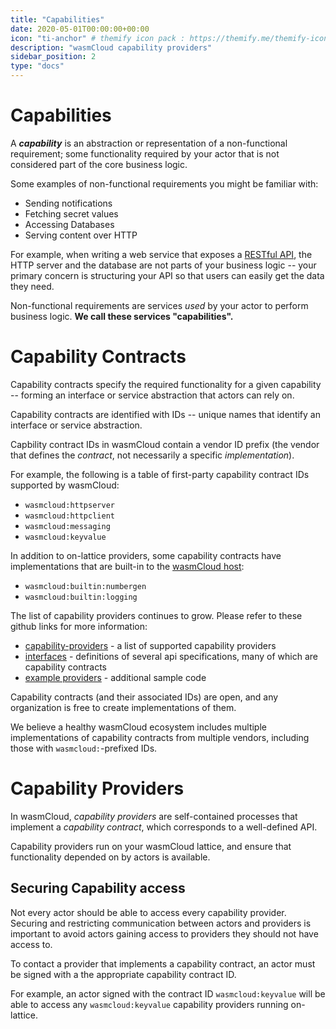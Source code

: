 ```yaml
---
title: "Capabilities"
date: 2020-05-01T00:00:00+00:00
icon: "ti-anchor" # themify icon pack : https://themify.me/themify-icons
description: "wasmCloud capability providers"
sidebar_position: 2
type: "docs"
---
```


# Capabilities

A **_capability_** is an abstraction or representation of a non-functional requirement; some functionality required by your actor that is not considered part of the core business logic.

Some examples of non-functional requirements you might be familiar with:

- Sending notifications
- Fetching secret values
- Accessing Databases
- Serving content over HTTP

For example, when writing a web service that exposes a [RESTful API][restful-api], the HTTP server and the database are not parts of your business logic -- your primary concern is structuring your API so that users can easily get the data they need.

Non-functional requirements are services *used* by your actor to perform business logic. **We call these services "capabilities".**

[restful-api]: https://en.wikipedia.org/wiki/REST

# Capability Contracts

Capability contracts specify the required functionality for a given capability -- forming an interface or service abstraction that actors can rely on.

Capability contracts are identified with IDs -- unique names that identify an interface or service abstraction.

Capbility contract IDs in wasmCloud contain a vendor ID prefix (the vendor that defines the _contract_, not necessarily a specific _implementation_).

For example, the following is a table of first-party capability contract IDs supported by wasmCloud:

- `wasmcloud:httpserver`
- `wasmcloud:httpclient`
- `wasmcloud:messaging`
- `wasmcloud:keyvalue`

In addition to on-lattice providers, some capability contracts have implementations that are built-in to the [wasmCloud host][host]:

- `wasmcloud:builtin:numbergen`
- `wasmcloud:builtin:logging`

The list of capability providers continues to grow. Please refer to these github links for more information:

- [capability-providers](https://github.com/wasmcloud/capability-providers/) - a list of supported capability providers
- [interfaces](https://github.com/wasmcloud/interfaces) - definitions of several api specifications, many of which are capability contracts
- [example providers](https://github.com/wasmCloud/examples/tree/main/provider) - additional sample code

Capability contracts (and their associated IDs) are open, and any organization is free to create implementations of them.

We believe a healthy wasmCloud ecosystem includes multiple implementations of capability contracts from multiple vendors, including those with `wasmcloud:`-prefixed IDs.

[host]: https://github.com/wasmCloud/wasmcloud

# Capability Providers

In wasmCloud, _capability providers_ are self-contained processes that implement a _capability contract_, which corresponds to a well-defined API.

Capability providers run on your wasmCloud lattice, and ensure that functionality depended on by actors is available.

## Securing Capability access

Not every actor should be able to access every capability provider. Securing and restricting communication between actors and providers is important to avoid actors gaining access to providers they should not have access to.

To contact a provider that implements a capability contract, an actor must be signed with a the appropriate capability contract ID.

For example, an actor signed with the contract ID `wasmcloud:keyvalue` will be able to access any `wasmcloud:keyvalue` capability providers running on-lattice.
